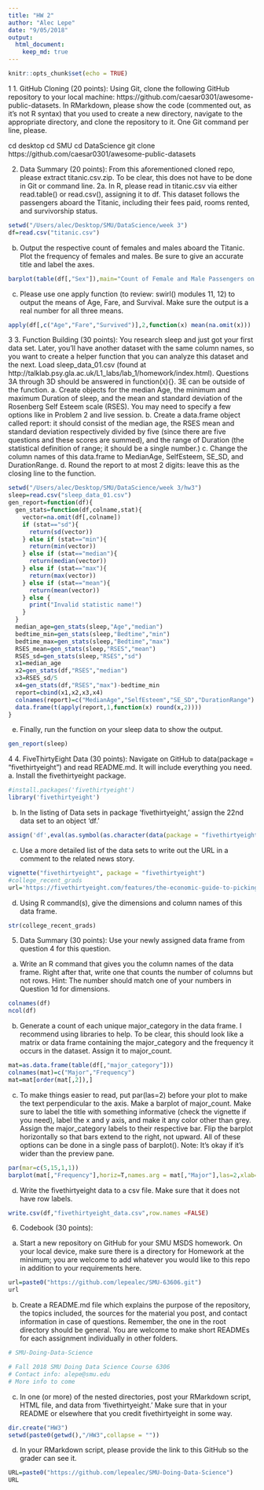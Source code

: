 ```yaml
---
title: "HW 2"
author: "Alec Lepe"
date: "9/05/2018"
output: 
  html_document:
    keep_md: true
---
```


```r
knitr::opts_chunk$set(echo = TRUE)
```
 1
1. GitHub Cloning (20 points): Using Git, clone the following GitHub repository to your local machine: https://github.com/caesar0301/awesome-public-datasets. In RMarkdown, please show the code (commented out, as it’s not R syntax) that you used to create a new directory, navigate to the appropriate directory, and clone the repository to it. One Git command per line, please.

cd desktop
cd SMU
cd DataScience
git clone https://github.com/caesar0301/awesome-public-datasets

2. Data Summary (20 points): From this aforementioned cloned repo, please extract titanic.csv.zip. To be clear, this does not have to be done in Git or command line.
2a.
In R, please read in titanic.csv via either read.table() or read.csv(), assigning it to df. This dataset follows the passengers aboard the Titanic, including their fees paid, rooms rented, and survivorship status.
``` r
setwd("/Users/alec/Desktop/SMU/DataScience/week 3")
df=read.csv("titanic.csv")
```
b. Output the respective count of females and males aboard the Titanic. Plot the frequency of females and males. Be sure to give an accurate title and label the axes.
``` r
barplot(table(df[,"Sex"]),main="Count of Female and Male Passengers on the Titanc",xlab="Gender",ylab="Female")
```

c. Please use one apply function (to review: swirl() modules 11, 12) to output the means of Age, Fare, and Survival. Make sure the output is a real number for all three means.
``` r
apply(df[,c("Age","Fare","Survived")],2,function(x) mean(na.omit(x)))
```
 3
3. Function Building (30 points): You research sleep and just got your first data set. Later, you’ll have another dataset with the same column names, so you want to create a helper function that you can analyze this dataset and the next. Load sleep_data_01.csv (found at http://talklab.psy.gla.ac.uk/L1_labs/lab_1/homework/index.html). Questions 3A through 3D should be answered in function(x){}. 3E can be outside of the function.
a. Create objects for the median Age, the minimum and maximum Duration of sleep, and the mean and standard deviation of the Rosenberg Self Esteem scale (RSES). You may need to specify a few options like in Problem 2 and live session.
b. Create a data.frame object called report: it should consist of the median age, the RSES mean and standard deviation respectively divided by five (since there are five questions and these scores are summed), and the range of Duration (the statistical definition of range; it should be a single number.)
c. Change the column names of this data.frame to MedianAge, SelfEsteem, SE_SD, and DurationRange.
d. Round the report to at most 2 digits: leave this as the closing line to the function.
``` r
setwd("/Users/alec/Desktop/SMU/DataScience/week 3/hw3")
sleep=read.csv("sleep_data_01.csv")
gen_report=function(df){
  gen_stats=function(df,colname,stat){
    vector=na.omit(df[,colname])
    if (stat=="sd"){
      return(sd(vector))
    } else if (stat=="min"){
      return(min(vector))
    } else if (stat=="median"){
      return(median(vector))
    } else if (stat=="max"){
      return(max(vector))
    } else if (stat=="mean"){
      return(mean(vector))
    } else {
      print("Invalid statistic name!")
    }
  }
  median_age=gen_stats(sleep,"Age","median")
  bedtime_min=gen_stats(sleep,"Bedtime","min")
  bedtime_max=gen_stats(sleep,"Bedtime","max")
  RSES_mean=gen_stats(sleep,"RSES","mean")
  RSES_sd=gen_stats(sleep,"RSES","sd")
  x1=median_age
  x2=gen_stats(df,"RSES","median")
  x3=RSES_sd/5
  x4=gen_stats(df,"RSES","max")-bedtime_min
  report=cbind(x1,x2,x3,x4)
  colnames(report)=c("MedianAge","SelfEsteem","SE_SD","DurationRange")
  data.frame(t(apply(report,1,function(x) round(x,2))))
}
```
e. Finally, run the function on your sleep data to show the output.
``` r
gen_report(sleep)
```
 4
4. FiveThirtyEight Data (30 points): Navigate on GitHub to data(package = "fivethirtyeight") and read README.md. It will include everything you need.
a. Install the fivethirtyeight package.
``` r
#install.packages('fivethirtyeight')
library('fivethirtyeight')
```
b. In the listing of Data sets in package ‘fivethirtyeight,’ assign the 22nd data set to an
object ‘df.’
``` r
assign('df',eval(as.symbol(as.character(data(package = "fivethirtyeight")[3]$results[22,"Item"]))))
```
c. Use a more detailed list of the data sets to write out the URL in a comment to the related news story.
``` r
vignette("fivethirtyeight", package = "fivethirtyeight")
#college_recent_grads
url='https://fivethirtyeight.com/features/the-economic-guide-to-picking-a-college-major/'

```
d. Using R command(s), give the dimensions and column names of this data frame.
``` r
str(college_recent_grads)
```
5. Data Summary (30 points): Use your newly assigned data frame from question 4 for
this question.
a. Write an R command that gives you the column names of the data frame. Right after that, write one that counts the number of columns but not rows. Hint: The number should match one of your numbers in Question 1d for dimensions.
``` r
colnames(df)
ncol(df)
```
b. Generate a count of each unique major_category in the data frame. I recommend using libraries to help. To be clear, this should look like a matrix or data frame containing the major_category and the frequency it occurs in the dataset. Assign it to major_count.
``` r
mat=as.data.frame(table(df[,"major_category"]))
colnames(mat)=c("Major","Frequency")
mat=mat[order(mat[,2]),]
```
c. To make things easier to read, put par(las=2) before your plot to make the text perpendicular to the axis. Make a barplot of major_count. Make sure to label the title with something informative (check the vignette if you need), label the x and y axis, and make it any color other than grey. Assign the major_category labels to their respective bar. Flip the barplot horizontally so that bars extend to the right, not upward. All of these options can be done in a single pass of barplot(). Note: It’s okay if it’s wider than the preview pane.
``` r
par(mar=c(5,15,1,1))
barplot(mat[,"Frequency"],horiz=T,names.arg = mat[,"Major"],las=2,xlab="Frequency",col="red",main="Major Frequency")
```


d. Write the fivethirtyeight data to a csv file. Make sure that it does not have row labels.
``` r
write.csv(df,"fivethirtyeight_data.csv",row.names =FALSE)
```

6. Codebook (30 points):
a. Start a new repository on GitHub for your SMU MSDS homework. On your local device, make sure there is a directory for Homework at the minimum; you are welcome to add whatever you would like to this repo in addition to your requirements here.
``` r
url=paste0("https://github.com/lepealec/SMU-63606.git")
url
```

b. Create a README.md file which explains the purpose of the repository, the topics
included, the sources for the material you post, and contact information in case of questions. Remember, the one in the root directory should be general. You are welcome to make short READMEs for each assignment individually in other folders.
``` r
# SMU-Doing-Data-Science

# Fall 2018 SMU Doing Data Science Course 6306
# Contact info: alepe@smu.edu
# More info to come
```

c. In one (or more) of the nested directories, post your RMarkdown script, HTML file, and data from ‘fivethirtyeight.’ Make sure that in your README or elsewhere that you credit fivethirtyeight in some way.
``` r
dir.create("HW3")
setwd(paste0(getwd(),"/HW3",collapse = ""))
```


d. In your RMarkdown script, please provide the link to this GitHub so the grader can see it.
``` r
URL=paste0("https://github.com/lepealec/SMU-Doing-Data-Science")
URL
```

